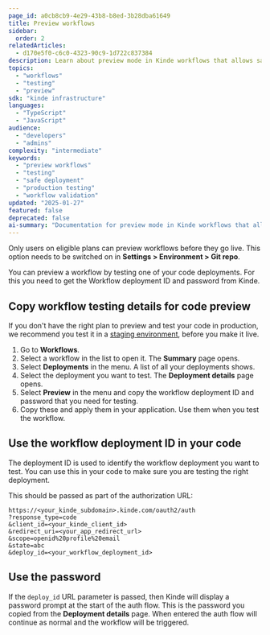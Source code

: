 ```yaml
---
page_id: a0cb8cb9-4e29-43b8-b8ed-3b28dba61649
title: Preview workflows
sidebar:
  order: 2
relatedArticles:
  - d170e5f0-c6c0-4323-90c9-1d722c837384
description: Learn about preview mode in Kinde workflows that allows safe testing of workflow changes in production before making them live, using deployment IDs and passwords.
topics:
  - "workflows"
  - "testing"
  - "preview"
sdk: "kinde infrastructure"
languages:
  - "TypeScript"
  - "JavaScript"
audience:
  - "developers"
  - "admins"
complexity: "intermediate"
keywords:
  - "preview workflows"
  - "testing"
  - "safe deployment"
  - "production testing"
  - "workflow validation"
updated: "2025-01-27"
featured: false
deprecated: false
ai-summary: "Documentation for preview mode in Kinde workflows that allows safe testing of workflow changes in production before making them live."
---
```


<Aside type="upgrade">

Only users on eligible plans can preview workflows before they go live. This option needs to be switched on in **Settings > Environment > Git repo**.

</Aside>

You can preview a workflow by testing one of your code deployments. For this you need to get the Workflow deployment ID and password from Kinde.

## Copy workflow testing details for code preview

If you don't have the right plan to preview and test your code in production, we recommend you test it in a [staging environment](/workflows/testing), before you make it live.

1. Go to **Workflows**.
2. Select a workflow in the list to open it. The **Summary** page opens.
3. Select **Deployments** in the menu. A list of all your deployments shows.
4. Select the deployment you want to test. The **Deployment details** page opens.
5. Select **Preview** in the menu and copy the workflow deployment ID and password that you need for testing.
6. Copy these and apply them in your application. Use them when you test the workflow.

## Use the workflow deployment ID in your code

The deployment ID is used to identify the workflow deployment you want to test. You can use this in your code to make sure you are testing the right deployment.

This should be passed as part of the authorization URL:

```
https://<your_kinde_subdomain>.kinde.com/oauth2/auth
?response_type=code
&client_id=<your_kinde_client_id>
&redirect_uri=<your_app_redirect_url>
&scope=openid%20profile%20email
&state=abc
&deploy_id=<your_workflow_deployment_id>
```

## Use the password

If the `deploy_id` URL parameter is passed, then Kinde will display a password prompt at the start of the auth flow. This is the password you copied from the **Deployment details** page. When entered the auth flow will continue as normal and the workflow will be triggered.
